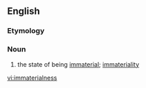 ==English==

===Etymology===
{{suffix|immaterial|ness}}

===Noun===
{{en-noun|-}}

# the state of being [[immaterial]]; [[immateriality]]

[[vi:immaterialness]]